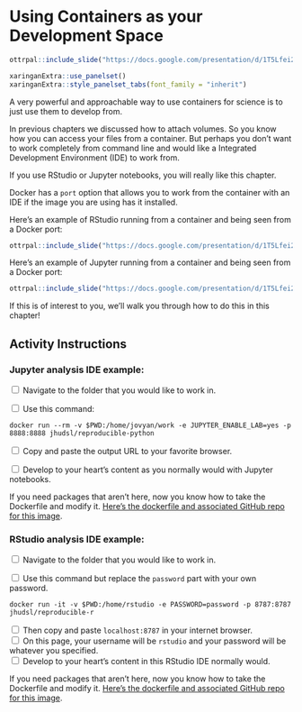 
# Using Containers as your Development Space

```r
ottrpal::include_slide("https://docs.google.com/presentation/d/1T5Lfei2UVou9b0qaUCrWXmkcIwAao-UcN4pHMPEE4CY/edit#slide=id.g2effc5b673e_0_872") 
```

```r
xaringanExtra::use_panelset()
xaringanExtra::style_panelset_tabs(font_family = "inherit")
```

A very powerful and approachable way to use containers for science is to just use them to develop from. 

In previous chapters we discussed how to attach volumes. So you know how you can access your files from a container. But perhaps you don't want to work completely from command line and would like a Integrated Development Environment (IDE) to work from. 

If you use RStudio or Jupyter notebooks, you will really like this chapter. 

Docker has a `port` option that allows you to work from the container with an IDE if the image you are using has it installed. 

Here's an example of RStudio running from a container and being seen from a Docker port: 

```r
ottrpal::include_slide("https://docs.google.com/presentation/d/1T5Lfei2UVou9b0qaUCrWXmkcIwAao-UcN4pHMPEE4CY/edit#slide=id.g2effc5b673e_0_626") 
```

Here's an example of Jupyter running from a container and being seen from a Docker port: 

```r
ottrpal::include_slide("https://docs.google.com/presentation/d/1T5Lfei2UVou9b0qaUCrWXmkcIwAao-UcN4pHMPEE4CY/edit#slide=id.g30a80783034_1_39") 
```

If this is of interest to you, we'll walk you through how to do this in this chapter!

## Activity Instructions {.panelset}

### Jupyter analysis IDE example:

<input type="checkbox"> Navigate to the folder that you would like to work in.   
 
<input type="checkbox"> Use this command:   

```
docker run --rm -v $PWD:/home/jovyan/work -e JUPYTER_ENABLE_LAB=yes -p 8888:8888 jhudsl/reproducible-python
```

<input type="checkbox"> Copy and paste the output URL to your favorite browser. 

<input type="checkbox"> Develop to your heart's content as you normally would with Jupyter notebooks.   

If you need packages that aren't here, now you know how to take the Dockerfile and modify it. [Here's the dockerfile and associated GitHub repo for this image](https://github.com/jhudsl/reproducible-python-example/tree/main/docker).


### RStudio analysis IDE example:

<input type="checkbox"> Navigate to the folder that you would like to work in.   
  
<input type="checkbox"> Use this command but replace the `password` part with your own password.   

```
docker run -it -v $PWD:/home/rstudio -e PASSWORD=password -p 8787:8787 jhudsl/reproducible-r
```

<input type="checkbox"> Then copy and paste `localhost:8787` in your internet browser.  
<input type="checkbox"> On this page, your username will be `rstudio` and your password will be whatever you specified.   
<input type="checkbox"> Develop to your heart's content in this RStudio IDE normally would.  
  
If you need packages that aren't here, now you know how to take the Dockerfile and modify it. [Here's the dockerfile and associated GitHub repo for this image](https://github.com/jhudsl/reproducible-r-example/tree/main/docker).  


